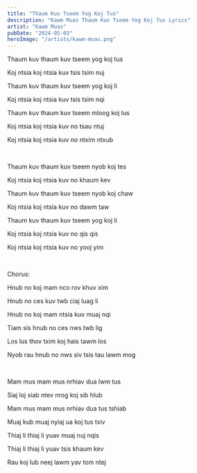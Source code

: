 ```yaml
---
title: "Thaum Kuv Tseem Yog Koj Tus"
description: "Kawm Muas Thaum Kuv Tseem Yog Koj Tus Lyrics"
artist: "Kawm Muas"
pubDate: "2024-05-03"
heroImage: "/artists/kawm-muas.png"
---
```


Thaum kuv thaum kuv tseem yog koj tus

Koj ntsia koj ntsia kuv tsis tsim nuj

Thaum kuv thaum kuv tseem yog koj li

Koj ntsia koj ntsia kuv tsis tsim nqi

Thaum kuv thaum kuv tseem mloog koj lus

Koj ntsia koj ntsia kuv no tsau ntuj

Koj ntsia koj ntsia kuv no ntxim ntxub

<br />

Thaum kuv thaum kuv tseem nyob koj tes

Koj ntsia koj ntsia kuv no khaum kev

Thaum kuv thaum kuv tseem nyob koj chaw

Koj ntsia koj ntsia kuv no dawm taw

Thaum kuv thaum kuv tseem yog koj li

Koj ntsia koj ntsia kuv no qis qis

Koj ntsia koj ntsia kuv no yooj yim

<br />

Chorus:

Hnub no koj mam nco rov khuv xim

Hnub no ces kuv twb ciaj luag li

Hnub no koj mam ntsia kuv muaj nqi

Tiam sis hnub no ces nws twb lig

Los lus thov txim koj hais tawm los

Nyob rau hnub no nws siv tsis tau lawm mog

<br />

Mam mus mam mus nrhiav dua lwm tus

Siaj loj siab ntev nrog koj sib hlub

Mam mus mam mus nrhiav dua tus tshiab

Muaj kub muaj nyiaj ua koj tus txiv

Thiaj li thiaj li yuav muaj nuj nqis

Thiaj li thiaj li yuav tsis khaum kev

Rau koj lub neej lawm yav tom ntej
